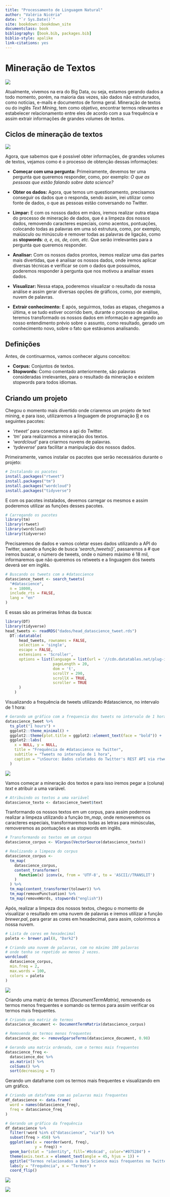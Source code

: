 ```yaml
--- 
title: "Processamento de Linguagem Natural"
author: "Valéria Nicéria"
date: "`r Sys.Date()`"
site: bookdown::bookdown_site
documentclass: book
bibliography: [book.bib, packages.bib]
biblio-style: apalike
link-citations: yes
---
```

# Mineração de Textos

![](_bookdown_files/bookdown_files/figure-html/mineracao.png)

Atualmente, vivemos na era do Big Data, ou seja, estamos gerando dados a todo momento, porém, na maioria das vezes, são dados não estruturados, como notícias, e-mails e documentos de forma geral. Mineração de textos ou do inglês _Text Mining_, tem como objetivo, encontrar termos relevantes e estabelecer relacionamento entre eles de acordo com a sua frequência e assim extrair informações de grandes volumes de textos.

## Ciclos de mineração de textos

![](_bookdown_files/bookdown_files/figure-html/ciclo_mineracao.png)

Agora, que sabemos que é possível obter informações, de grandes volumes de textos, vejamos como é o processo de obtenção dessas informações:

- **Começar com uma pergunta:**
    Primeiramente, devemos ter uma pergunta que queremos responder, como, por exemplo: _O que as pessoas que estão falando sobre data science?_

- **Obter os dados:**
  Agora, que temos um questionamento, precisamos conseguir os dados que o responda, sendo assim, irei utilizar como fonte de dados, o que as pessoas estão conversando no Twitter.

- **Limpar:**
  E com os nossos dados em mãos, iremos realizar outra etapa do processo de mineração de dados, que é a limpeza dos nossos dados, removendo caracteres especiais, como acentos, pontuações, colocando todas as palavras em uma só estrutura, como, por exemplo, maiúsculo ou minúsculo e remover todas as palavras de ligação, como as **stopwords**: _a, e, os, de, com, etc_. Que serão irrelevantes para a pergunta que queremos responder.
  
- **Analisar:**
  Com os nossos dados prontos, iremos realizar uma das partes mais divertidas, que é analisar os nossos dados, onde iremos aplicar diversas técnicas e verificar se com o dados que possuímos, poderemos responder à pergunta que nos motivou a analisar esses dados.

- **Visualizar:**
  Nessa etapa, poderemos visualizar o resultado da nossa análise e assim gerar diversas opções de gráficos, como, por exemplo, nuvem de palavras.

- **Extrair conhecimento:**
  E após, seguirmos, todas as etapas, chegamos a última, e se tudo estiver ocorrido bem, durante o processo de análise, teremos transformado os nossos dados em informação e agregando ao nosso entendimento prévio sobre o assunto, como resultado, gerado um conhecimento novo, sobre o fato que estávamos analisando.
  

## Definições

Antes, de continuarmos, vamos conhecer alguns conceitos:

- **Corpus:** Conjuntos de textos.
- **Stopwords:** Como comentado anteriormente, são palavras consideradas irrelevantes, para o resultado da mineração e existem stopwords para todos idiomas.

## Criando um projeto

Chegou o momento mais divertido onde criaremos um projeto de text mining, e para isso, utilizaremos a linguagem de programação [R](https://cran.r-project.org/) e os seguintes pacotes:

- _'rtweet'_ para conectarmos a api do Twitter.
- _'tm'_ para realizarmos a mineração dos textos.
- _'wordcloud'_ para criarmos nuvens de palavras.
- _'tydeverse'_ para facilitar a manipulação dos nossos dados.
  

Primeiramente, vamos instalar os pacotes que serão necessários durante o projeto:

```r
# Instalando os pacotes
install.packages("rtweet")
install.packages("tm")
install.packages("wordcloud")
install.packages("tidyverse")
```

E com os pacotes instalados, devemos carregar os mesmos e assim poderemos utilizar as funções desses pacotes.

```r
# Carregando os pacotes
library(tm)
library(rtweet)
library(wordcloud)
library(tidyverse)
```

Precisaremos de dados e vamos coletar esses dados utilizando a API do Twitter, usando a função de busca _'search_tweets()'_, passaremos a # que iremos buscar, o número de tweets, onde o número máximo é 18 mil, informaremos que não queremos os retweets e a linguagem dos tweets deverá ser em inglês.

```r
# Buscando os tweets com a #datascience
datascience_tweet <- search_tweets(
  "#datascience",
  n = 18000,
  include_rts = FALSE,
  lang = "en"
)
```

E essas são as primeiras linhas da busca:

```r
library(DT)
library(tidyverse)
head_tweets <- readRDS("dados/head_datascience_tweet.rds")
  DT::datatable(
      head_tweets, rownames = FALSE,
      selection = 'single',
      escape = FALSE,
      extensions = 'Scroller',
      options = list(language = list(url = '//cdn.datatables.net/plug-ins/1.10.11/i18n/Portuguese-Brasil.json'),
                     pageLength = 20,
                     dom = 't',
                     scrollY = 290,
                     scrollX = TRUE,
                     scroller = TRUE
      )
    )
```


Visualizando a frequência de tweets utilizando #datascience, no intervalo de 1 hora:

```r
# Gerando um gráfico com a frequencia dos tweets no intervalo de 1 hora
datascience_tweet %>% 
  ts_plot("1 hours") +
  ggplot2::theme_minimal() +
  ggplot2::theme(plot.title = ggplot2::element_text(face = "bold")) +
  ggplot2::labs(
    x = NULL, y = NULL,
    title = "Frequência de #datascience no Twitter",
    subtitle = "Tweets no intervalo de 1 hora",
    caption = "\nSource: Dados coletados do Twitter's REST API via rtweet"
  )
```

![](_bookdown_files/bookdown_files/figure-html/freq_twitter_1hora.png)

Vamos começar a mineração dos textos e para isso iremos pegar a (coluna) _text_ e atribuir a uma variável.
 

```r
# Atribuindo os textos a uma variável
datascience_texto <- datascience_tweet$text
```

Tranformando os nossos textos em um corpus, para assim podermos realizar a limpeza utilizando a função _tm_map_, onde removeremos os caracteres especiais, transformaremos todas as letras para minúsculas, removeremos as pontuações e as stopwords em inglês.

```r
# Transformando os textos em um corpus
datascience_corpus <- VCorpus(VectorSource(datascience_texto))

# Realizando a limpeza do corpus
datascience_corpus <- 
  tm_map(
    datascience_corpus,
    content_transformer(
      function(x) iconv(x, from = 'UTF-8', to = 'ASCII//TRANSLIT')
    )
  ) %>% 
  tm_map(content_transformer(tolower)) %>% 
  tm_map(removePunctuation) %>% 
  tm_map(removeWords, stopwords("english"))
```

Após, realizar a limpeza dos nossos textos, chegou o momento de visualizar o resultado em uma nuvem de palavras e iremos utilizar a função _brewer.pal_, para gerar as cores em hexadecimal, para assim, colorirmos a nossa nuvem.

```r
# Lista de cores em hexadecimal
paleta <- brewer.pal(8, "Dark2")

# Criando uma nuvem de palavras, com no máximo 100 palavras
# onde tenha se repetido ao menos 2 vezes.
wordcloud(
  datascience_corpus,
  min.freq = 2,
  max.words = 100,
  colors = paleta
)
```
![](_bookdown_files/bookdown_files/figure-html/nuvem.png)

Criando uma matriz de termos _(DocumentTermMatrix)_, removendo os termos menos frequentes e somando os termos para assim verificar os termos mais frequentes.

```r
# Criando uma matriz de termos
datascience_document <- DocumentTermMatrix(datascience_corpus)

# Removendo os termos menos frequentes
datascience_doc <- removeSparseTerms(datascience_document, 0.98)

# Gerando uma matrix ordenada, com o termos mais frequentes
datascience_freq <- 
  datascience_doc %>% 
  as.matrix() %>% 
  colSums() %>% 
  sort(decreasing = T)
```

Gerando um dataframe com os termos mais frequentes e visualizando em um gráfico.

```r
# Criando um dataframe com as palavras mais frequentes
df_datascience <- data.frame(
  word = names(datascience_freq),
  freq = datascience_freq
)

# Gerando um gráfico da frequência
df_datascience %>%
  filter(!word %in% c("datascience", "via")) %>% 
  subset(freq > 450) %>% 
  ggplot(aes(x = reorder(word, freq),
             y = freq)) +
  geom_bar(stat = "identity", fill='#0c6cad', color="#075284") +
  theme(axis.text.x = element_text(angle = 45, hjus = 1)) +
  ggtitle("Termos relacionados a Data Science mais frequentes no Twitter") +
  labs(y = "Frequência", x = "Termos") +
  coord_flip()

```

![](_bookdown_files/bookdown_files/figure-html/freq.png)

![](_bookdown_files/bookdown_files/figure-html/nuvem2.png)